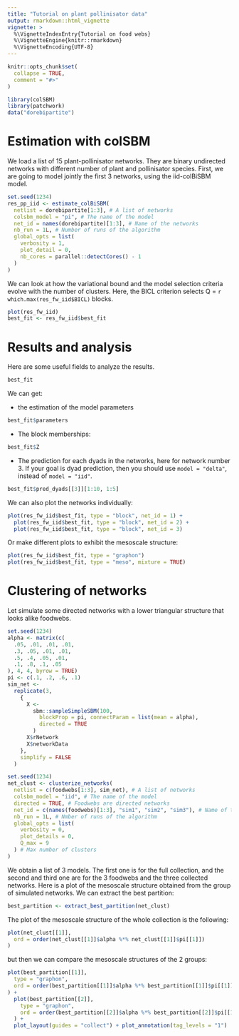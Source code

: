 ```yaml
---
title: "Tutorial on plant pollinisator data"
output: rmarkdown::html_vignette
vignette: >
  %\VignetteIndexEntry{Tutorial on food webs}
  %\VignetteEngine{knitr::rmarkdown}
  %\VignetteEncoding{UTF-8}
---
```


```r
knitr::opts_chunk$set(
  collapse = TRUE,
  comment = "#>"
)
```

```r
library(colSBM)
library(patchwork)
data("dorebipartite")
```

# Estimation with colSBM

We load a list of 15 plant-pollinisator networks. They are binary undirected networks with different
number of plant and pollinisator species. First, we are going to model jointly the first $3$ networks,
using the iid-colBiSBM model.


```r
set.seed(1234)
res_pp_iid <- estimate_colBiSBM(
  netlist = dorebipartite[1:3], # A list of networks
  colsbm_model = "pi", # The name of the model
  net_id = names(dorebipartite)[1:3], # Name of the networks
  nb_run = 1L, # Number of runs of the algorithm
  global_opts = list(
    verbosity = 1,
    plot_detail = 0,
    nb_cores = parallel::detectCores() - 1
  )
)
```

We can look at how the variational bound and the model selection criteria evolve with the number of clusters.
Here, the BICL criterion selects Q = `r which.max(res_fw_iid$BICL)` blocks.

```r
plot(res_fw_iid)
best_fit <- res_fw_iid$best_fit
```

# Results and analysis

Here are some useful fields to analyze the results.

```r
best_fit
```

We can get:

* the estimation of the model parameters

```r
best_fit$parameters
```

* The block memberships:

```r
best_fit$Z
```


* The prediction for each dyads in the networks, here for network number 3. If
your goal is dyad prediction, then you should use `model = "delta"`, instead of
`model = "iid"`.

```r
best_fit$pred_dyads[[3]][1:10, 1:5]
```

We can also plot the networks individually:

```r
plot(res_fw_iid$best_fit, type = "block", net_id = 1) +
  plot(res_fw_iid$best_fit, type = "block", net_id = 2) +
  plot(res_fw_iid$best_fit, type = "block", net_id = 3)
```

Or make different plots to exhibit the mesoscale structure:

```r
plot(res_fw_iid$best_fit, type = "graphon")
plot(res_fw_iid$best_fit, type = "meso", mixture = TRUE)
```

# Clustering of networks

Let simulate some directed networks with a lower triangular structure that looks
alike foodwebs.

```r
set.seed(1234)
alpha <- matrix(c(
  .05, .01, .01, .01,
  .3, .05, .01, .01,
  .5, .4, .05, .01,
  .1, .8, .1, .05
), 4, 4, byrow = TRUE)
pi <- c(.1, .2, .6, .1)
sim_net <-
  replicate(3,
    {
      X <-
        sbm::sampleSimpleSBM(100,
          blockProp = pi, connectParam = list(mean = alpha),
          directed = TRUE
        )
      X$rNetwork
      X$networkData
    },
    simplify = FALSE
  )
```


```r
set.seed(1234)
net_clust <- clusterize_networks(
  netlist = c(foodwebs[1:3], sim_net), # A list of networks
  colsbm_model = "iid", # The name of the model
  directed = TRUE, # Foodwebs are directed networks
  net_id = c(names(foodwebs)[1:3], "sim1", "sim2", "sim3"), # Name of the networks
  nb_run = 1L, # Nmber of runs of the algorithm
  global_opts = list(
    verbosity = 0,
    plot_details = 0,
    Q_max = 9
  ) # Max number of clusters
)
```


We obtain a list of 3 models.
The first one is for the full collection, and the second and third one are for
the 3 foodwebs and the three collected networks. Here is a plot of the mesoscale structure obtained from the group of simulated networks. We can extract the best partition:

```r
best_partition <- extract_best_partition(net_clust)
```

The plot of the mesoscale structure of the whole collection is the following:

```r
plot(net_clust[[1]],
  ord = order(net_clust[[1]]$alpha %*% net_clust[[1]]$pi[[1]])
)
```

but then we can compare the mesoscale structures of the 2 groups:

```r
plot(best_partition[[1]],
  type = "graphon",
  ord = order(best_partition[[1]]$alpha %*% best_partition[[1]]$pi[[1]])
) +
  plot(best_partition[[2]],
    type = "graphon",
    ord = order(best_partition[[2]]$alpha %*% best_partition[[2]]$pi[[1]])
  ) +
  plot_layout(guides = "collect") + plot_annotation(tag_levels = "1")
```
